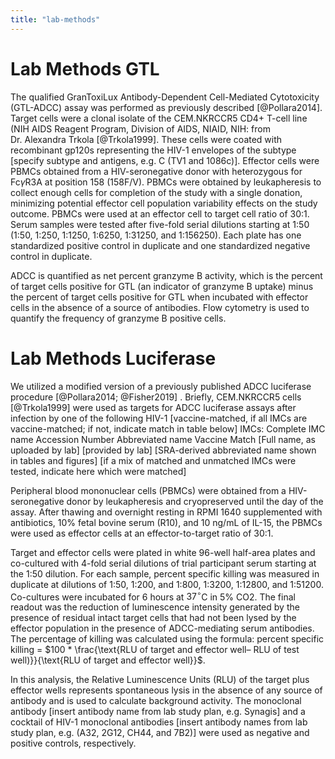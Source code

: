 ```yaml
---
title: "lab-methods"
---
```


<!-- This file was adapted from VISCtemplates {{pkg_ver}}. -->


# Lab Methods GTL

The qualified GranToxiLux Antibody-Dependent Cell-Mediated Cytotoxicity (GTL-ADCC) assay was performed as previously described [@Pollara2014]. Target cells were a clonal isolate of the CEM.NKRCCR5 CD4+ T-cell line (NIH AIDS Reagent Program, Division of AIDS, NIAID, NIH: from Dr. Alexandra Trkola [@Trkola1999]. These cells were  coated with recombinant gp120s representing the HIV-1 envelopes of the subtype [specify subtype and antigens, e.g. C (TV1 and 1086c)]. Effector cells were PBMCs obtained from a HIV-seronegative donor with heterozygous for Fc$\gamma$R3A at position 158 (158F/V). PBMCs were obtained by leukapheresis to collect enough cells for completion of the study with a single donation, minimizing potential effector cell population variability effects on the study outcome.  PBMCs were used at an effector cell to target cell ratio of 30:1. Serum samples were tested after five-fold serial dilutions starting at 1:50 (1:50, 1:250, 1:1250, 1:6250, 1:31250, and 1:156250). Each plate has one standardized positive control in duplicate and one standardized negative control in duplicate. 

ADCC is quantified as net percent granzyme B activity, which is the percent of target cells positive for GTL (an indicator of granzyme B uptake) minus the percent of target cells positive for GTL when incubated with effector cells in the absence of a source of antibodies. Flow cytometry is used to quantify the frequency of granzyme B positive cells.

# Lab Methods Luciferase

We utilized a modified version of a previously published ADCC luciferase procedure [@Pollara2014; @Fisher2019] . Briefly, CEM.NKRCCR5 cells [@Trkola1999] were used as targets for ADCC luciferase assays after infection by one of the following HIV-1 [vaccine-matched, if all IMCs are vaccine-matched; if not, indicate match in table below] IMCs:
Complete IMC name	Accession Number	Abbreviated name	Vaccine Match
[Full name, as uploaded by lab]	[provided by lab]	[SRA-derived abbreviated name shown in tables and figures]	[if a mix of matched and unmatched IMCs were tested, indicate here which were matched]

Peripheral blood mononuclear cells (PBMCs) were obtained from a HIV-seronegative donor by leukapheresis and cryopreserved until the day of the assay. After thawing and overnight resting in RPMI 1640 supplemented with antibiotics, $10\%$ fetal bovine serum (R10), and 10 ng/mL of IL-15, the PBMCs were used as effector cells at an effector-to-target ratio of 30:1. 

Target and effector cells were plated in white 96-well half-area plates and co-cultured with 4-fold serial dilutions of trial participant serum starting at the 1:50 dilution. For each sample, percent specific killing was measured in duplicate at dilutions of 1:50, 1:200, and 1:800, 1:3200, 1:12800, and 1:51200. Co-cultures were incubated for 6 hours at $37^{\circ}$C in $5\%$ CO2. The final readout was the reduction of luminescence intensity generated by the presence of residual intact target cells that had not been lysed by the effector population in the presence of ADCC-mediating serum antibodies. The percentage of killing was calculated using the formula: percent specific killing = $100 * \frac{\text{RLU of target and effector well– RLU of test well)}}{\text{RLU of target and effector well}}$.

In this analysis, the Relative Luminescence Units (RLU) of the target plus effector wells represents spontaneous lysis in the absence of any source of antibody and is used to calculate background activity. The monoclonal antibody [insert antibody name from lab study plan, e.g. Synagis] and a cocktail of HIV-1 monoclonal antibodies [insert antibody names from lab study plan, e.g. (A32, 2G12, CH44, and 7B2)] were used as negative and positive controls, respectively. 
